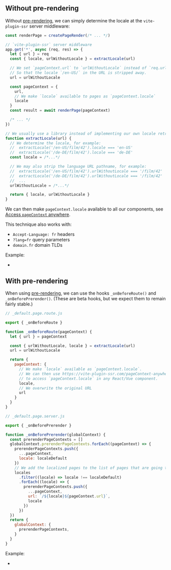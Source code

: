 

## Without pre-rendering

Without [pre-rendering](/pre-rendering), we can simply determine the locale at the `vite-plugin-ssr` server middleware:

```js
const renderPage = createPageRender(/* ... */)

// `vite-plugin-ssr` server middleware
app.get('*', async (req, res) => {
  let { url } = req
  const { locale, urlWithoutLocale } = extractLocale(url)

  // We set `pageContext.url` to `urlWithoutLocale` instead of `req.url`.
  // So that the locale `/en-US/` in the URL is stripped away.
  url = urlWithoutLocale

  const pageContext = {
    url,
    // We make `locale` available to pages as `pageContext.locale`
    locale
  }
  const result = await renderPage(pageContext)

  /* ... */
})

// We usually use a library instead of implementing our own locale retrieval mechanism
function extractLocale(url) {
  // We determine the locale, for example:
  //  extractLocale('/en-US/film/42').locale === 'en-US'
  //  extractLocale('/de-DE/film/42').locale === 'de-DE'
  const locale = /*...*/

  // We may also strip the language URL pathname, for example:
  //  extractLocale('/en-US/film/42').urlWithoutLocale === '/film/42'
  //  extractLocale('/de-DE/film/42').urlWithoutLocale === '/film/42'
  //  ...
  urlWithoutLocale = /*...*/

  return { locale, urlWithoutLocale }
}
```

We can then make `pageContext.locale` available to all our components, see [Access `pageContext` anywhere](/pageContext-anywhere).

This technique also works with:

- `Accept-Language: fr` headers
- `?lang=fr` query parameters
- `domain.fr` domain TLDs

Example:
- <RepoLink path='/examples/i18n/' />


## With pre-rendering

When using [pre-rendering](/pre-rendering),
we can use the hooks `_onBeforeRoute()` and `_onBeforePrerender()`.
(These are beta hooks, but we expect them to remain fairly stable.)

```js
// _default.page.route.js

export { _onBeforeRoute }

function _onBeforeRoute(pageContext) {
  let { url } = pageContext

  const { urlWithoutLocale, locale } = extractLocale(url)
  url = urlWithoutLocale

  return {
    pageContext: {
      // We make `locale` available as `pageContext.locale`.
      // We can then use https://vite-plugin-ssr.com/pageContext-anywhere
      // to access `pageContext.locale` in any React/Vue component.
      locale,
      // We overwrite the original URL
      url
    }
  }
}
```

```js
// _default.page.server.js

export { _onBeforePrerender }

function _onBeforePrerender(globalContext) {
  const prerenderPageContexts = []
  globalContext.prerenderPageContexts.forEach((pageContext) => {
    prerenderPageContexts.push({
      ...pageContext,
      locale: localeDefault
    })
    // We add the localized pages to the list of pages that are going to be pre-rendered
    locales
      .filter((locale) => locale !== localeDefault)
      .forEach((locale) => {
        prerenderPageContexts.push({
          ...pageContext,
          url: `/${locale}${pageContext.url}`,
          locale
        })
      })
  })
  return {
    globalContext: {
      prerenderPageContexts,
    }
  }
}
```

Example:
- <RepoLink path='/examples/i18n-prerender/' />
